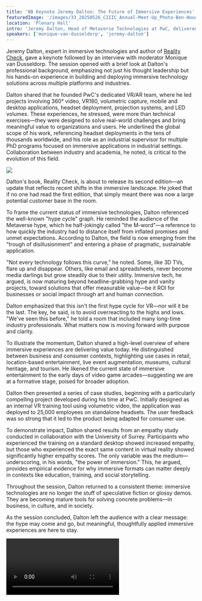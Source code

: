 ```yaml
---
title: '0B Keynote Jeremy Dalton: The Future of Immersive Experiences'
featuredImage: '/images/33_20250526_CIIIC_Annual-Meet-Up_Photo-Ben-Houdijk_lr_1311.jpeg'
location: 'Plenary Hall'
intro: 'Jeremy Dalton, Head of Metaverse Technologies at PwC, delivered a keynote on the evolution and future of immersive technologies, sharing insights from his extensive experience in the field.'
speakers: ['monique-van-dusseldorp', 'jeremy-dalton']
---
```


Jeremy Dalton, expert in immersive technologies and author of [Reality Check](https://realitycheckxr.com), gave a keynote followed by an interview with moderator Monique van Dusseldorp. The session opened with a brief look at Dalton's professional background, emphasizing not just his thought leadership but his hands-on experience in building and deploying immersive technology solutions across multiple platforms and industries.

Dalton shared that he founded PwC's dedicated VR/AR team, where he led projects involving 360° video, VR180, volumetric capture, mobile and desktop applications, headset deployment, projection systems, and LED volumes. These experiences, he stressed, were more than technical exercises—they were designed to solve real-world challenges and bring meaningful value to organizations and users. He underlined the global scope of his work, referencing headset deployments in the tens of thousands worldwide, and his role as an industrial supervisor for multiple PhD programs focused on immersive applications in industrial settings. Collaboration between industry and academia, he noted, is critical to the evolution of this field.



<Image src="/images/33_20250526_CIIIC_Annual-Meet-Up_Photo-Ben-Houdijk_lr_1311.jpeg" />

Dalton's book, Reality Check, is about to release its second edition—an update that reflects recent shifts in the immersive landscape. He joked that if no one had read the first edition, that simply meant there was now a large potential customer base in the room.

To frame the current status of immersive technologies, Dalton referenced the well-known "hype cycle" graph. He reminded the audience of the Metaverse hype, which he half-jokingly called "the M-word"—a reference to how quickly the industry had to distance itself from inflated promises and unmet expectations. According to Dalton, the field is now emerging from the "trough of disillusionment" and entering a phase of pragmatic, sustainable application.

"Not every technology follows this curve," he noted. Some, like 3D TVs, flare up and disappear. Others, like email and spreadsheets, never become media darlings but grow steadily due to their utility. Immersive tech, he argued, is now maturing beyond headline-grabbing hype and vanity projects, toward solutions that offer measurable value—be it ROI for businesses or social impact through art and human connection.

<Illustration filename="dalton.png" />

Dalton emphasized that this isn't the first hype cycle for VR—nor will it be the last. The key, he said, is to avoid overreacting to the highs and lows. "We've seen this before," he told a room that included many long-time industry professionals. What matters now is moving forward with purpose and clarity.

To illustrate the momentum, Dalton shared a high-level overview of where immersive experiences are delivering value today. He distinguished between business and consumer contexts, highlighting use cases in retail, location-based entertainment, live event augmentation, museums, cultural heritage, and tourism. He likened the current state of immersive entertainment to the early days of video game arcades—suggesting we are at a formative stage, poised for broader adoption.

Dalton then presented a series of case studies, beginning with a particularly compelling project developed during his time at PwC. Initially designed as an internal VR training tool using volumetric video, the application was deployed to 25,000 employees on standalone headsets. The user feedback was so strong that it led to the product being adapted for consumer use.

To demonstrate impact, Dalton shared results from an empathy study conducted in collaboration with the University of Surrey. Participants who experienced the training on a standard desktop showed increased empathy, but those who experienced the exact same content in virtual reality showed significantly higher empathy scores. The only variable was the medium—underscoring, in his words, "the power of immersion." This, he argued, provides empirical evidence for why immersive formats can matter deeply in contexts like education, training, and social storytelling.

Throughout the session, Dalton returned to a consistent theme: immersive technologies are no longer the stuff of speculative fiction or glossy demos. They are becoming mature tools for solving concrete problems—in business, in culture, and in society.

As the session concluded, Dalton left the audience with a clear message: the hype may come and go, but meaningful, thoughtfully applied immersive experiences are here to stay.

<Video
  playbackId="1YElTgKMsrS3dmF00rxtWSE02w4Pcp00HFmdMoZATk1nnw"
  title="Jeremy Dalton"
  description="Jeremy Dalton, who leads the PwC Metaverse Technologies team, outlines how immersive tech is shifting toward long-term, purposeful applications that combine AI, user focus, and ethical considerations."
  transcript="My main message today at the CIIIC annual meetup is that we've moved away from short-term hype-fueled thinking in the IX industry, and we're now interested in more sustainable, long-term investments that add real value to both businesses and society. Immersive experiences can supercharge your business in a multitude of ways, from improving training to creating more efficient sales and marketing processes to allowing for closer collaboration between individuals all over the world. Immersive experiences can improve creativity and the creative industries in a lot of different ways. One is we're seeing completely new forms of art that we've never experienced before. And secondly, we can start to combine the physical and the digital world together in unprecedented ways, using the real world as a canvas instead of our 2D computer screens. In the field of immersive technologies, the biggest trends I'm seeing right now are: one, the integration of AI with IX to create even more powerful experiences than ever before, and two, the improvements in the hardware, creating smaller, lighter, more invisible form factors that will become more accepted by mainstream society. We have to take great care with immersive technologies because the technology is so powerful, it is capable of creating intense human emotions that need to be managed, as well as we have to worry about the data protection elements. When it comes to data, immersive experiences have to be taken care of because there are far greater forms of data that are potentially released with immersive experiences, and those data sets are far more intrusive than what is possible to collect on regular websites and 2D applications. My biggest advice for CIIIC is to consider the convergence of emerging technologies. So if we consider what virtual reality can do alone, what augmented reality can do alone, what AI can do alone, then that doesn't create the fullest picture for us and doesn't give us the greatest opportunity compared to what AI and IX could do together. Three things to promote immersive experiences in the most successful way. One is user-centric design. Always consider the friction of the end user and how you can make it as seamless and easy as comfortable as possible for them. Secondly, ensure you create high quality content that is relevant to their problem. And finally, make sure you are building immersive experiences with a clear, inarguable purpose. They're not a silver bullet and they shouldn't be used as a solution to every problem. But where you've identified that they are the correct solutions to a problem, you'll find a lot of value if you pursue them. There are significant challenges in the adoption of IX technologies, everything from physical challenges to psychological, sociological challenges. So keeping your user at the center of your experience as you explore this technology will be absolutely key to its success."
/>{' '}
